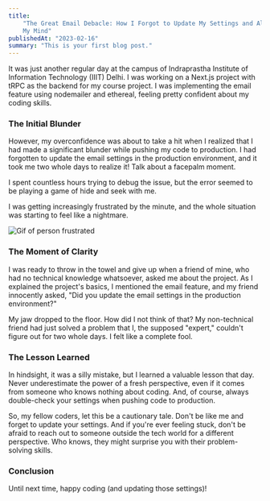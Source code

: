 ```yaml
---
title:
    "The Great Email Debacle: How I Forgot to Update My Settings and Almost Lost
    My Mind"
publishedAt: "2023-02-16"
summary: "This is your first blog post."
---
```


It was just another regular day at the campus of Indraprastha Institute of Information Technology (IIIT) Delhi. I was working on a Next.js project with tRPC as the backend for my course project. I was implementing the email feature using nodemailer and ethereal, feeling pretty confident about my coding skills.

### **The Initial Blunder**

However, my overconfidence was about to take a hit when I realized that I had made a significant blunder while pushing my code to production. I had forgotten to update the email settings in the production environment, and it took me two whole days to realize it! Talk about a facepalm moment.

I spent countless hours trying to debug the issue, but the error seemed to be playing a game of hide and seek with me.

I was getting increasingly frustrated by the minute, and the whole situation was starting to feel like a nightmare.

![Gif of person frustrated](https://media.giphy.com/media/ASd0Ukj0y3qMM/giphy.gif)

### **The Moment of Clarity**

I was ready to throw in the towel and give up when a friend of mine, who had no technical knowledge whatsoever, asked me about the project. As I explained the project's basics, I mentioned the email feature, and my friend innocently asked, "Did you update the email settings in the production environment?"

My jaw dropped to the floor. How did I not think of that? My non-technical friend had just solved a problem that I, the supposed "expert," couldn't figure out for two whole days. I felt like a complete fool.

### **The Lesson Learned**

In hindsight, it was a silly mistake, but I learned a valuable lesson that day. Never underestimate the power of a fresh perspective, even if it comes from someone who knows nothing about coding. And, of course, always double-check your settings when pushing code to production.

So, my fellow coders, let this be a cautionary tale. Don't be like me and forget to update your settings. And if you're ever feeling stuck, don't be afraid to reach out to someone outside the tech world for a different perspective. Who knows, they might surprise you with their problem-solving skills.

### **Conclusion**

Until next time, happy coding (and updating those settings)!
